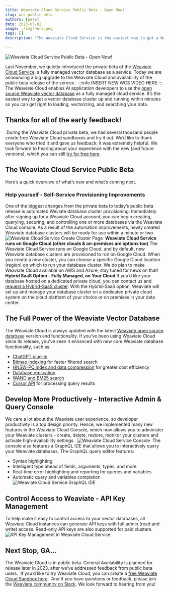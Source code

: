 ```yaml
---
title: Weaviate Cloud Service Public Beta - Open Now!
slug: wcs-public-beta
authors: [pete]
date: 2023-05-02
image: ./img/hero.png
tags: []
description: "The Weaviate Cloud Service is the easiest way to get a Weaviate cluster up and running within minutes. Learn more here."

---
```

![Weaviate Cloud Service Public Beta - Open Now!](./img/hero.png)

<!-- truncate -->

Last November, we quietly introduced the private beta of the [Weaviate Cloud Service](https://weaviate.io/pricing), a fully managed vector database as a service. Today we are announcing a big upgrade to the Weaviate Cloud and availability of the public beta release of the service.
​
:::info
INSERT NEW WCS VIDEO HERE
:::
​
The Weaviate Cloud enables AI application developers to use the [open source Weaviate vector database](https://weaviate.io/developers/weaviate) as a fully managed cloud service. It’s the easiest way to get a vector database cluster up and running within minutes so you can get right to loading, vectorizing, and searching your data.
​
## Thanks for all of the early feedback!
​
During the Weaviate Cloud private beta, we had several thousand people create free Weaviate Cloud sandboxes and try it out. We’d like to thank everyone who tried it and gave us feedback; it was extremely helpful. We look forward to hearing about your experience with the new (and future versions), which you can still [try for free here](https://console.weaviate.cloud/).
​
## The Weaviate Cloud Service Public Beta
Here’s a quick overview of what’s new and what’s coming next.
​
### Help yourself - Self-Service Provisioning Improvements
One of the biggest changes from the private beta to today’s public beta release is automated Weviate database cluster provisioning. Immediately after signing up for a Weaviate Cloud account, you can begin creating, querying, securing, and controlling one or more databases via the Weaviate Cloud console. As a result of the automation improvements, newly created Weaviate database clusters will be ready for use within a minute or two.
​
![Weaviate Cloud Service Create Cluster Page ](./img/wcs-options.png)
​
**Weaviate Cloud Service runs on Google Cloud (other clouds & on-premises are options too)**
The Weaviate Cloud Service runs on Google Cloud, and by default, new Weaviate database clusters are provisioned to run on Google Cloud. When you create a new cluster, you can choose a specific Google Cloud location (region) on which to run your database cluster. We do plan to make Weaviate Cloud available on AWS and Azure; stay tuned for news on that!
​
**Hybrid SaaS Option - Fully Managed, on Your Cloud**
If you’d like your database hosted on a dedicated private cloud, you can contact us and [request a Hybrid-SaaS cluster](https://weaviate.io/pricing). With the Hybrid-SaaS option, Weaviate will set up and manage your database cluster on a dedicated private cloud system on the cloud platform of your choice or on premises in your data center.
​
## The Full Power of the Weaviate Vector Database
The Weaviate Cloud is always updated with the latest [Weaviate open source database](https://github.com/weaviate/weaviate) version and functionality. If you’ve been using Weaviate Cloud since its release, you’ve seen it enhanced with new core Weaviate database functionality, such as:
​
- [ChatGPT plug-in](https://weaviate.io/blog/weaviate-retrieval-plugin)
- [Bitmap indexing](https://weaviate.io/blog/weaviate-1-18-release#faster-filtering-with-roaring-bitmaps) for faster filtered search
- [HNSW-PQ index and data compression](https://weaviate.io/blog/weaviate-1-18-release#hnsw-pq) for greater cost efficiency
- [Database replication](https://weaviate.io/blog/weaviate-1-18-release#replication)
- [WAND and BM25 search](https://weaviate.io/blog/weaviate-1-18-release#improvements-to-bm25-and-hybrid-search)
- [Cursor API](https://weaviate.io/blog/weaviate-1-18-release#cursor-api) for processing query results
​
## Develop More Productively - Interactive Admin & Query Console
We care a lot about the Weaviate user experience, so developer productivity is a top design priority. Hence, we implemented many new features in the Weaviate Cloud Console, which now allows you to administer your Weaviate clusters - create, delete, restore, monitor your clusters and activate high-availability settings.
​
![Weaviate Cloud Service Console ](./img/wcs-connected-instances.png)
​
The console also features a GraphQL IDE that allows you to interactively query your Weaviate databases. The GraphQL query editor features:
​
- Syntax highlighting
- Intelligent type ahead of fields, arguments, types, and more
- Real-time error highlighting and reporting for queries and variables
- Automatic query and variables completion
​
![Weaviate Cloud Service GraphQL IDE ](./img/wcs-console-example-query.png)
​
## Control Access to Weaviate - API Key Management
To help make it easy to control access to your vector databases, all Weaviate Cloud instances can generate API keys with full admin (read and write) access. Read-only API keys are also supported for paid clusters.
​
​
![API Key Management in Weaviate Cloud Service](./img/wcs-get-key.png)
​
## Next Stop, GA…
The Weaviate Cloud is in public beta. General Availability is planned for release later in 2023, after we’ve addressed feedback from public beta users.
​
If you’d like to try Weaviate Cloud, you can create a [free Weaviate Cloud Sandbox here](https://console.weaviate.cloud/).
​
And if you have questions or feedback, please join the [Weaviate community on Slack](https://weaviate.io/slack). We look forward to hearing from you!


<WhatNext />
